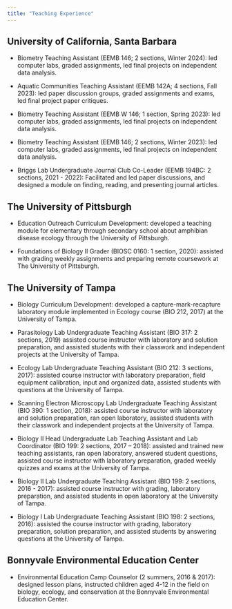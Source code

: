 ```yaml
---
title: "Teaching Experience"
---
```


## University of California, Santa Barbara

-   Biometry Teaching Assistant (EEMB 146; 2 sections, Winter 2024): led computer labs, graded	assignments, led final projects on independent data analysis.

-   Aquatic Communities Teaching Assistant (EEMB 142A; 4 sections, Fall 2023): led paper discussion 
groups, graded assignments and exams, led final project paper critiques.

-   Biometry Teaching Assistant (EEMB W 146; 1 section, Spring 2023): led computer labs, graded	assignments, led final projects on independent data analysis.

-   Biometry Teaching Assistant (EEMB 146; 2 sections, Winter 2023): led computer labs, graded	assignments, led final projects on independent data analysis.

-   Briggs Lab Undergraduate Journal Club Co-Leader (EEMB 194BC: 2 sections, 2021 - 2022): Facilitated 
and led paper discussions, and designed a module on finding, reading, and presenting journal articles.

## The University of Pittsburgh

-   Education Outreach Curriculum Development: developed a teaching module for elementary through 
secondary school about amphibian disease ecology through the University of Pittsburgh.

-   Foundations of Biology II Grader (BIOSC 0160: 1 section, 2020): assisted with grading weekly assignments and preparing remote coursework at The University of Pittsburgh.

## The University of Tampa

-   Biology Curriculum Development: developed a capture-mark-recapture laboratory module implemented in 
Ecology course (BIO 212, 2017) at the University of Tampa.

-   Parasitology Lab Undergraduate Teaching Assistant (BIO 317: 2 sections, 2019) assisted course instructor with laboratory and solution preparation, and assisted students with their classwork and independent projects at the University of Tampa.

-   Ecology Lab Undergraduate Teaching Assistant (BIO 212: 3 sections, 2017): assisted course instructor with 
laboratory preparation, field equipment calibration, input and organized data, assisted students with questions at the University of Tampa.

-   Scanning Electron Microscopy Lab Undergraduate Teaching Assistant (BIO 390: 1 section, 2018): assisted 
course instructor with laboratory and solution preparation, ran open laboratory, assisted students with their classwork and independent projects at the University of Tampa.

-   Biology II Head Undergraduate Lab Teaching Assistant and Lab Coordinator (BIO 199: 2 sections, 2017 – 
2018): assisted and trained new teaching assistants, ran open laboratory, answered student questions, assisted course instructor with laboratory preparation, graded weekly quizzes and exams at the University of Tampa. 

-   Biology II Lab Undergraduate Teaching Assistant (BIO 199: 2 sections, 2016 - 2017): assisted course 
instructor with grading, laboratory preparation, and assisted students in open laboratory at the University of Tampa.

-   Biology I Lab Undergraduate Teaching Assistant (BIO 198: 2 sections, 2016): assisted the course instructor with grading, laboratory preparation, solution preparation, and assisted students by answering questions at the University of Tampa.

## Bonnyvale Environmental Education Center

-   Environmental Education Camp Counselor (2 summers, 2016 & 2017): designed lesson plans, instructed 
children aged 4-12 in the field on biology, ecology, and conservation at the Bonnyvale Environmental Education Center. 
